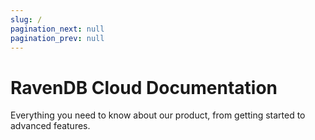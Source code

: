 ```yaml
---
slug: /
pagination_next: null
pagination_prev: null
---
```



# RavenDB Cloud Documentation
Everything you need to know about our product, from getting started to advanced features.

<main>
  <CloudUseCases />
  <CloudFeatures />
</main>
